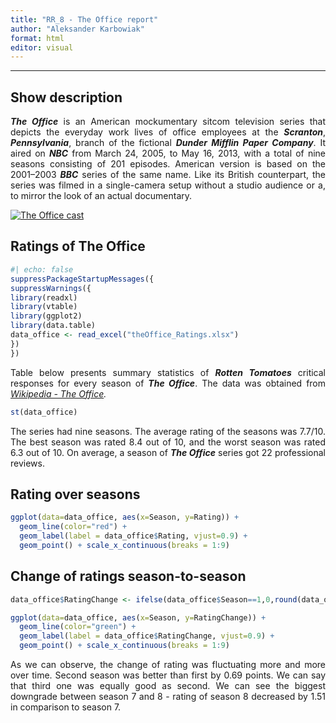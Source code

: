 ---
title: "RR_8 - The Office report"
author: "Aleksander Karbowiak"
format: html
editor: visual
---

::: {style="text-align: justify"}

------------------------------------------------------------------------

## Show description

***The Office*** is an American mockumentary sitcom television series that depicts the everyday work lives of office employees at the ***Scranton***, ***Pennsylvania***, branch of the fictional ***Dunder Mifflin Paper Company***. It aired on ***NBC*** from March 24, 2005, to May 16, 2013, with a total of nine seasons consisting of 201 episodes. American version is based on the 2001--2003 ***BBC*** series of the same name. Like its British counterpart, the series was filmed in a single-camera setup without a studio audience or a, to mirror the look of an actual documentary.

[![The Office cast](The_OFFICE_CREW.jpg){fig-alt="The Office cast" fig-align="center"}](https://www.google.com/search?sca_esv=6b1c5e95a3d0b06b&rlz=1C1GCEB_enPL961PL962&q=the+office&uds=AMwkrPth2lwGf-lsu6J4oEsDB3N57nv8C_6kM3GXelCSuJJYTDzI_9U-OrT0-fhjmxLR2T3Wbbz66HRSaZs31ygG9zKaKDy5sBaxWWDrJtp6L4_8zi1VfHKg1Df2AiGsl-ASZcB97ydFBAWRG8nnY6sawasin1vI0bS72KtVIvh5lkHb9thIR6eAKlhUWdBX-KEdydEIwo2T5BFuVjkhPLYhVas219__5-t2OzFooLTS8k01nnmTiTLbOHjluqr1UR-fuQadGyKzRyWx0WLos1C5SVfGYV6MgfpTPZwFhnukIbt9z8TxrYP7QEZlq5bHT7rOrdjjNciqoiuUnVDkg6WGRlz_pWrHkQ&udm=2&prmd=ivnbz&sa=X&ved=2ahUKEwjguIa1wcyFAxU1RvEDHcj9BP8QtKgLegQICxAB&biw=1536&bih=703&dpr=1.25#vhid=okH8ui5F4YWQOM&vssid=mosaic)

## Ratings of The Office

```{r}
#| echo: false
suppressPackageStartupMessages({
suppressWarnings({
library(readxl)
library(vtable)
library(ggplot2)
library(data.table)
data_office <- read_excel("theOffice_Ratings.xlsx")
})
})
```

Table below presents summary statistics of ***Rotten Tomatoes*** critical responses for every season of ***The Office***. The data was obtained from [*Wikipedia - The Office*](https://en.wikipedia.org/wiki/The_Office_(American_TV_series)#cite_note-148)*.*

```{r}
st(data_office)
```

The series had nine seasons. The average rating of the seasons was 7.7/10. The best season was rated 8.4 out of 10, and the worst season was rated 6.3 out of 10. On average, a season of ***The Office*** series got 22 professional reviews.

## Rating over seasons

```{r}
ggplot(data=data_office, aes(x=Season, y=Rating)) +
  geom_line(color="red") +  
  geom_label(label = data_office$Rating, vjust=0.9) +
  geom_point() + scale_x_continuous(breaks = 1:9)

```

## Change of ratings season-to-season

```{r}
data_office$RatingChange <- ifelse(data_office$Season==1,0,round(data_office$Rating - shift(data_office$Rating,1,0),2))

ggplot(data=data_office, aes(x=Season, y=RatingChange)) +
  geom_line(color="green") +  
  geom_label(label = data_office$RatingChange, vjust=0.9) +
  geom_point() + scale_x_continuous(breaks = 1:9)
```

As we can observe, the change of rating was fluctuating more and more over time. Second season was better than first by 0.69 points. We can say that third one was equally good as second. We can see the biggest downgrade between season 7 and 8 - rating of season 8 decreased by 1.51 in comparison to season 7.
:::
